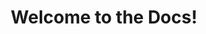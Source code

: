 ---
title: Welcome to the Docs!
hero:
  tagline: Welcome to my personal documentation.
lastUpdated: true
---